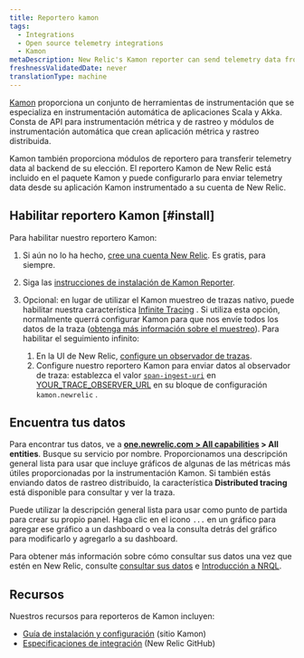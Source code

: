 ```yaml
---
title: Reportero kamon
tags:
  - Integrations
  - Open source telemetry integrations
  - Kamon
metaDescription: New Relic's Kamon reporter can send telemetry data from your Kamon-instrumented applications to your New Relic account.
freshnessValidatedDate: never
translationType: machine
---
```


[Kamon](https://kamon.io/) proporciona un conjunto de herramientas de instrumentación que se especializa en instrumentación automática de aplicaciones Scala y Akka. Consta de API para instrumentación métrica y de rastreo y módulos de instrumentación automática que crean aplicación métrica y rastreo distribuida.

Kamon también proporciona módulos de reportero para transferir telemetry data al backend de su elección. El reportero Kamon de New Relic está incluido en el paquete Kamon y puede configurarlo para enviar telemetry data desde su aplicación Kamon instrumentado a su cuenta de New Relic.

## Habilitar reportero Kamon [#install]

Para habilitar nuestro reportero Kamon:

1. Si aún no lo ha hecho, [cree una cuenta New Relic](https://newrelic.com/signup). Es gratis, para siempre.

2. Siga las [instrucciones de instalación de Kamon Reporter](https://kamon.io/docs/latest/reporters/newrelic/).

3. Opcional: en lugar de utilizar el Kamon muestreo de trazas nativo, puede habilitar nuestra característica [Infinite Tracing](/docs/introduction-infinite-tracing) . Si utiliza esta opción, normalmente querrá configurar Kamon para que nos envíe todos los datos de la traza ([obtenga más información sobre el muestreo](/docs/distributed-tracing/concepts/how-new-relic-distributed-tracing-works)). Para habilitar el seguimiento infinito:

   1. En la UI de New Relic, [configure un observador de trazas](/docs/infinite-tracing-set-trace-observer#set-up).
   2. Configure nuestro reportero Kamon para enviar datos al observador de traza: establezca el valor [`span-ingest-uri`](https://kamon.io/docs/latest/reporters/newrelic/) en [YOUR_TRACE_OBSERVER_URL](/docs/infinite-tracing-set-trace-observer#ui-endpoints) en su bloque de configuración `kamon.newrelic` .

<InstallFeedback/>

## Encuentra tus datos

Para encontrar tus datos, ve a <DoNotTranslate>**[one.newrelic.com > All capabilities](https://one.newrelic.com/all-capabilities) > All entities**</DoNotTranslate>. Busque su servicio por nombre. Proporcionamos una descripción general lista para usar que incluye gráficos de algunas de las métricas más útiles proporcionadas por la instrumentación Kamon. Si también estás enviando datos de rastreo distribuido, la característica <DoNotTranslate>**Distributed tracing**</DoNotTranslate> está disponible para consultar y ver la traza.

Puede utilizar la descripción general lista para usar como punto de partida para crear su propio panel. Haga clic en el icono `...` en un gráfico para agregar ese gráfico a un dashboard o vea la consulta detrás del gráfico para modificarlo y agregarlo a su dashboard.

Para obtener más información sobre cómo consultar sus datos una vez que estén en New Relic, consulte [consultar sus datos](/docs/using-new-relic/data/understand-data/query-new-relic-data) e [Introducción a NRQL](/docs/query-data/nrql-new-relic-query-language/getting-started/introduction-nrql).

## Recursos

Nuestros recursos para reporteros de Kamon incluyen:

* [Guía de instalación y configuración](https://kamon.io/docs/latest/reporters/newrelic/) (sitio Kamon)
* [Especificaciones de integración](https://github.com/newrelic/newrelic-exporter-specs/tree/master/kamon) (New Relic GitHub)